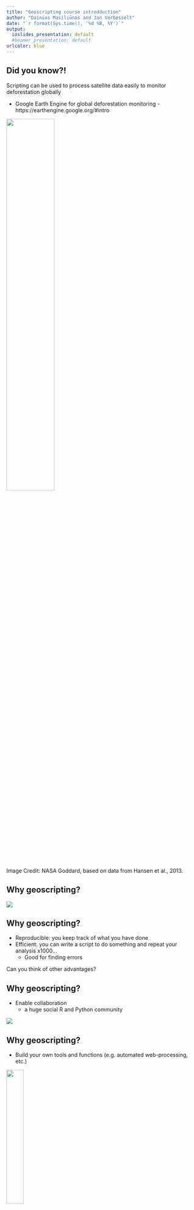 ```yaml
---
title: "Geoscripting course introdduction"
author: "Dainius Masiliūnas and Jan Verbesselt"
date: "`r format(Sys.time(), '%d %B, %Y')`"
output:
  ioslides_presentation: default
  #beamer_presentation: default
urlcolor: blue
---
```


## Did you know?!

Scripting can be used to process satellite data easily to monitor deforestation globally

- Google Earth Engine for global deforestation monitoring
      - https://earthengine.google.org/#intro

![](figs/forest-cover-global.png){width=50%}

Image Credit: NASA Goddard, based on data from Hansen et al., 2013.

## Why geoscripting?

![](figs/solve-cool-problems.png)

## Why geoscripting?

- Reproducible: you keep track of what you have done 
- Efficient: you can write a script to do something and repeat your analysis x1000... 
  - Good for finding errors

Can you think of other advantages?

## Why geoscripting?

-  Enable collaboration
    - a huge social R and Python community
    
![](figs/facebook.png)

## Why geoscripting?

- Build your own tools and functions (e.g. automated web-processing, etc.)

![](figs/16199604.jpg){width=30%}

[See demos!](https://geoscripting-wur.github.io/Scripting4Geo/#why-scripting)

## What is a scripting (interpreted) language?

## What  is a scripting language?

- A scripting language can interpret and automate the execution of tasks, instead of clicking!!!
- A scripting language is the glue, between different commands, functions, and objectives without the need to compile it for each OS (e.g. windows)
- This is different from a compiled language like C/C++/Fortran 
    - these are languages that need to compile the whole program/app first.

## Compiling

Passing the source code through a compiler, which translates the `high-level language` instructions into an `exe`.

```r
library(png)
library(grid)
img <- readPNG("figs/traditionalCompiler.png")
grid.raster(img)
```

## The main scripting languages for GIS and Remote sensing currently are: 

- R
- Python
- GRASS (grass function are included in QGIS)
- JavaScript for geoweb scripting
- Matlab
- IDL (ENVI)
- ...

## Python versus R

- Python is a general purpose programming language
- R is particularly strong in statistical computing and graphics
- Syntactic differences between R and Python can be confusing  
- There are many R and Python packages for spatial analyses

![](figs/RPythonS.png)

## R packages
![](figs/worldcloudRpackage.png)

## Many programs have support for

 Python & R e.g.:
 
 - QGIS
 - GRASS
 - PostGIS

## ...Cliffhanger!

How will you learn about all that in the course? Find out after this 5-minute break!

![Cliffhanger](figs/cliffhanger.jpg)

## The Geoscripting course

Goal:

- Scripting to solve spatial challenges!
- **Learn by doing**
- **Learn how to keep on learning**


A team of `R` & `Python` experts who use geo-scripting languages 
every day helped to develop this course

## Who are we?

- Course coordinators: Dainius Masiliūnas, Jan Verbesselt
- Lecturers: Judith Verstegen (Python week) and Andrei Mîrţ (Scoold & GEE)
- Teaching assistants: Yneke van Iersel, Victor Bonekamp, Daan Kivits
- Guest lecturers: Robert Masolele, Nandika Tsendbazar, Benjamin Brede

## Geoscripting learning objectives

By the end of the course, you should be able to:

- Demonstrate scripting skills by writing clear, documented, and reproducible scripts to read, write and visualise spatial data 
- Apply version control supporting effective collaboration in a team 
- Use documentation, search tools, and contribute to discussion platforms with reproducible examples as an aid to solve scripting challenges effectively 
- Be willing to use and create open-source software with an appropriate software license 
- Combine functions from novel libraries to efficiently process spatial data 
- Create an integrated software project that solves a spatial challenge 

## Course concept

Flipped Classroom concept:

![](figs/flipping-the-classroom.jpg)

* Experts from companies, research institutes and 
university will present (guest lectures)

## How will we learn all that?

![](figs/big-picture.svg){width=70%}
<!-- Uncomment below for PDF, above for HTML
![](figs/big-picture_svg-tex.pdf)-->

## What we will do every day

* 08:30 - 11:00: Self-study (individually)
* 11:00 - 12:00: Work on exercise of the day (in pairs)
* 12:00 - 13:00: Lunch break
* 13:00 - 15:00: Work on exercise of the day (in pairs)
* 15:00 - 15:30: Review exercise of two other teams
* 15:30 - 16:00: Discussion session
* 16:00 - 17:00: Guest presentation & wrap-up

Exceptions: Assignment days (Thursdays), the exam day and the project week: whole day work!

## Deliverables

* Daily exercises: in pairs, not graded, but peer reviewed; assignments and exam are very similar, so good practice!
* Weekly assignments: in pairs, graded (**20%**) and peer reviewed; peer review is graded too!
* Exam: individual, graded (**30%**), **not** peer reviewed but receive feedback from autotests, all practice.
* Final project: in pairs, graded (**50%**) and peer reviewed.
  * Think of a geoscripting topic feasible within 3.5 days with 2 people

Starter material will be made available for each group/person on GitLab: [https://git.wur.nl/geoscripting-2022](https://git.wur.nl/geoscripting-2022).
Every change in the starter is automatically submitted to Brightspace (CodeGrade), rubrics and automatic feedback is available there.

## Team work & helping each other

- Log into GitLab and set up 2-factor authentication: [https://git.wur.nl/-/profile/account](https://git.wur.nl/-/profile/account)
- Set up teams of two:
  - Create or join a group on Brightspace > Exercises > Exercise 1
  - For project work, you will work in groups of 4, which we will set based on your chosen topics

<div class="centered">
![](figs/teamwork.jpeg)
</div>

## Heeelp!

Confused?! Always start in Microsoft Teams!

- Announcements in the General channel!
- If you like, you can create a new channel for your team's internal communication
- Tabs at the top link to all content!
- Support in the Questions and Answers channel! Simply join one (or more) of the ongoing meetings and raise your hand!
- Offline support on the Scoold Q&A platform!

## What we will do today

* 08:30 - 10:00: Introduction presentation
* 10:00 - 12:00: Self-study ([geoscripting-wur.github.io](geoscripting-wur.github.io))
* 12:00 - 13:00: Lunch break
* 13:00 - **15:00**: Use git to submit your thoughts on what you would like to work on during the course
* 15:00 - **15:30**: Review the idea of two other teams
* 15:30 - 16:00: Discussion session
* 16:00 - 17:00: Interactive Git presentation

Deadlines are always **hard**!

## Peer review

- When you do peer review, check the exercise of the day on Brightspace.
- You get access to the solution of the teams you are supposed to review.
- Review according to the rubric on Brightspace (CodeGrade) and the exercise/assignment description.
  - You can use in-line comments and general comments.
  - Don't review the review.
  - In upcoming exercises, reproducibility is a prerequisite!

## Summary

* Geoscripting is an essential skill in research, as well as highly sought-after in the industry
* Scripting saves you time in the long run
* Geoscripting is an intensive, whole-day course where you learn best by doing
* Deliverables are all practice, little theory!
* Mind the deadlines, and don't forget to review others!

## Learning outcomes of the rest of today:

- Getting started with Linux, Git
- Submit an exercise to CodeGrade!
- Think of the project topic

## Questions?

<!--- What is a "reproducible script"?

## Reproducibility

![](figs/rep_sci_cover.png)-->

<!--
```r
if (!file.exists(fn <- "figs/worldcloudRpackage.png")) {
    fn <- "figs/worldcloudRpackage.png"
    require(XML)
    require(tm)
    require(wordcloud)
    require(RColorBrewer)
    u = "http://cran.r-project.org/web/packages/available_packages_by_date.html"
    t = readHTMLTable(u)[[1]]
    ap.corpus <- Corpus(DataframeSource(data.frame(as.character(t[,3]))))
    ap.corpus <- tm_map(ap.corpus, removePunctuation)
    # ap.corpus <- tm_map(ap.corpus, tolower)
    #  txt.corpus <- tm_map(txt.corpus, tolower)
    # must be changed to
    ap.corpus <- tm_map(ap.corpus, content_transformer(tolower))
    ap.corpus <- tm_map(ap.corpus, function(x) removeWords(x, stopwords("english")))
    ap.tdm <- TermDocumentMatrix(ap.corpus)
    ap.m <- as.matrix(ap.tdm)
    ap.v <- sort(rowSums(ap.m),decreasing=TRUE)
    ap.d <- data.frame(word = names(ap.v),freq=ap.v)
    table(ap.d$freq)
    pal2 <- brewer.pal(8,"Dark2")
    png(fn, width=1280, height=800)
    wordcloud(ap.d$word,ap.d$freq, scale=c(8,.2),min.freq=3,
    max.words=Inf, random.order=FALSE, rot.per=.15, colors=pal2)
    dev.off()    
}
```
-->
